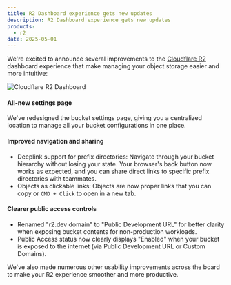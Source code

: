 ```yaml
---
title: R2 Dashboard experience gets new updates
description: R2 Dashboard experience gets new updates
products:
  - r2
date: 2025-05-01
---
```


We're excited to announce several improvements to the [Cloudflare R2](/r2/) dashboard experience that make managing your object storage easier and more intuitive:

![Cloudflare R2 Dashboard](~/assets/images/r2/r2-dashboard-updates.png)

#### All-new settings page

We've redesigned the bucket settings page, giving you a centralized location to manage all your bucket configurations in one place.

#### Improved navigation and sharing

- Deeplink support for prefix directories: Navigate through your bucket hierarchy without losing your state. Your browser's back button now works as expected, and you can share direct links to specific prefix directories with teammates.
- Objects as clickable links: Objects are now proper links that you can copy or `CMD + Click` to open in a new tab.

#### Clearer public access controls

- Renamed "r2.dev domain" to "Public Development URL" for better clarity when exposing bucket contents for non-production workloads.
- Public Access status now clearly displays "Enabled" when your bucket is exposed to the internet (via Public Development URL or Custom Domains).

We've also made numerous other usability improvements across the board to make your R2 experience smoother and more productive.
